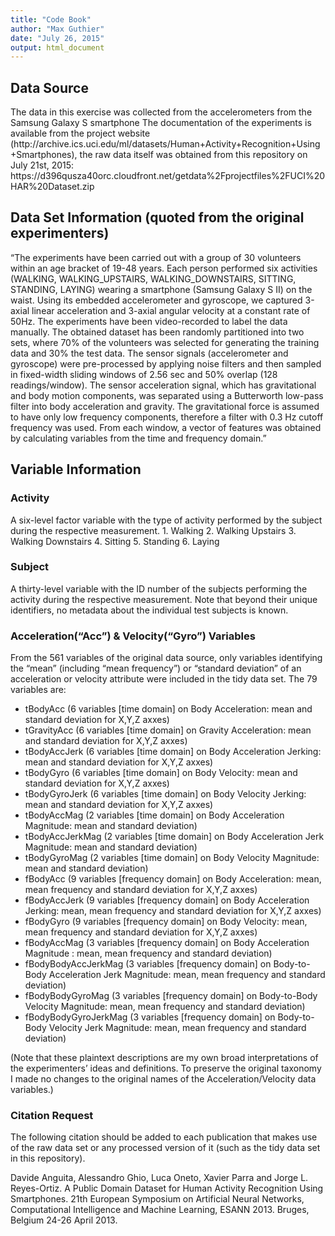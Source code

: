 ```yaml
---
title: "Code Book"
author: "Max Guthier"
date: "July 26, 2015"
output: html_document
---
```


## Data Source

The data in this exercise was collected from the accelerometers from the Samsung Galaxy S smartphone The documentation of the experiments is available from the project website (http://archive.ics.uci.edu/ml/datasets/Human+Activity+Recognition+Using+Smartphones), the raw data itself was obtained from this repository on July 21st, 2015:
https://d396qusza40orc.cloudfront.net/getdata%2Fprojectfiles%2FUCI%20HAR%20Dataset.zip 


## Data Set Information (quoted from the original experimenters)

"The experiments have been carried out with a group of 30 volunteers within an age bracket of 19-48 years. Each person performed six activities (WALKING, WALKING_UPSTAIRS, WALKING_DOWNSTAIRS, SITTING, STANDING, LAYING) wearing a smartphone (Samsung Galaxy S II) on the waist. Using its embedded accelerometer and gyroscope, we captured 3-axial linear acceleration and 3-axial angular velocity at a constant rate of 50Hz. The experiments have been video-recorded to label the data manually. The obtained dataset has been randomly partitioned into two sets, where 70% of the volunteers was selected for generating the training data and 30% the test data. 
The sensor signals (accelerometer and gyroscope) were pre-processed by applying noise filters and then sampled in fixed-width sliding windows of 2.56 sec and 50% overlap (128 readings/window). The sensor acceleration signal, which has gravitational and body motion components, was separated using a Butterworth low-pass filter into body acceleration and gravity. The gravitational force is assumed to have only low frequency components, therefore a filter with 0.3 Hz cutoff frequency was used. From each window, a vector of features was obtained by calculating variables from the time and frequency domain."


## Variable Information

### Activity
A six-level factor variable with the type of activity performed by the subject during the respective measurement.
1. Walking
2. Walking Upstairs
3. Walking Downstairs
4. Sitting
5. Standing
6. Laying

### Subject
A thirty-level variable with the ID number of the subjects performing the activity during the respective measurement. Note that beyond their unique identifiers, no metadata about the individual test subjects is known.

### Acceleration("Acc") & Velocity("Gyro") Variables
From the 561 variables of the original data source, only variables identifying the "mean" (including "mean frequency") or "standard deviation" of an acceleration or velocity attribute were included in the tidy data set. The 79 variables are:

* tBodyAcc (6 variables [time domain] on Body Acceleration: mean and standard deviation for X,Y,Z axxes)
* tGravityAcc (6 variables [time domain] on Gravity Acceleration: mean and standard deviation for X,Y,Z axxes)
* tBodyAccJerk (6 variables [time domain] on Body Acceleration Jerking: mean and standard deviation for X,Y,Z axxes)
* tBodyGyro (6 variables [time domain] on Body Velocity: mean and standard deviation for X,Y,Z axxes)
* tBodyGyroJerk (6 variables [time domain] on Body Velocity Jerking: mean and standard deviation for X,Y,Z axxes)
* tBodyAccMag (2 variables [time domain] on Body Acceleration Magnitude: mean and standard deviation)
* tBodyAccJerkMag (2 variables [time domain] on Body Acceleration Jerk Magnitude: mean and standard deviation)
* tBodyGyroMag (2 variables [time domain] on Body Velocity Magnitude: mean and standard deviation)
* fBodyAcc (9 variables [frequency domain] on Body Acceleration: mean, mean frequency and standard deviation for X,Y,Z axxes)
* fBodyAccJerk (9 variables [frequency domain] on Body Acceleration Jerking: mean, mean frequency and standard deviation for X,Y,Z axxes)
* fBodyGyro (9 variables [frequency domain] on Body Velocity: mean, mean frequency and standard deviation for X,Y,Z axxes)
* fBodyAccMag (3 variables [frequency domain] on Body Acceleration Magnitude : mean, mean frequency and standard deviation)
* fBodyBodyAccJerkMag (3 variables [frequency domain] on Body-to-Body Acceleration Jerk Magnitude: mean, mean frequency and standard deviation)
* fBodyBodyGyroMag (3 variables [frequency domain] on Body-to-Body Velocity Magnitude: mean, mean frequency and standard deviation)
* fBodyBodyGyroJerkMag (3 variables [frequency domain] on Body-to-Body Velocity Jerk Magnitude: mean, mean frequency and standard deviation)

(Note that these plaintext descriptions are my own broad interpretations of the experimenters' ideas and definitions. To preserve the original taxonomy I made no changes to the original names of the Acceleration/Velocity data variables.)


### Citation Request

The following citation should be added to each publication that makes use of the raw data set or any processed version of it (such as the tidy data set in this repository).

Davide Anguita, Alessandro Ghio, Luca Oneto, Xavier Parra and Jorge L. Reyes-Ortiz. A Public Domain Dataset for Human Activity Recognition Using Smartphones. 21th European Symposium on Artificial Neural Networks, Computational Intelligence and Machine Learning, ESANN 2013. Bruges, Belgium 24-26 April 2013.